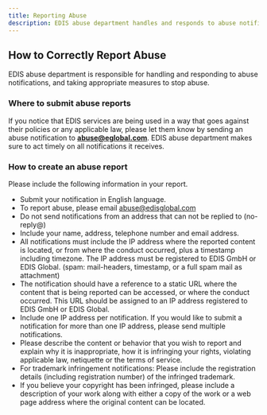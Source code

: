```yaml
---
title: Reporting Abuse
description: EDIS abuse department handles and responds to abuse notifications to stop abuse. Learn how to create an abuse report and where to send it to.
---
```


## How to Correctly Report Abuse

EDIS abuse department is responsible for handling and responding to abuse notifications, and taking appropriate measures to stop abuse.

### Where to submit abuse reports

If you notice that EDIS services are being used in a way that goes against their policies or any applicable law, please let them know by sending an abuse notification to **abuse@eglobal.com**. EDIS abuse department makes sure to act timely on all notifications it receives.

### How to create an abuse report

Please include the following information in your report.

- Submit your notification in English language.
- To report abuse, please email abuse@edisglobal.com
- Do not send notifications from an address that can not be replied to (no-reply@)
- Include your name, address, telephone number and email address.
- All notifications must include the IP address where the reported content is located, or from where the conduct occurred, plus a timestamp including timezone. The IP address must be registered to EDIS GmbH or EDIS Global. (spam: mail-headers, timestamp, or a full spam mail as attachment)
- The notification should have a reference to a static URL where the content that is being reported can be accessed, or where the conduct occurred. This URL should be assigned to an IP address registered to EDIS GmbH or EDIS Global.
- Include one IP address per notification. If you would like to submit a notification for more than one IP address, please send multiple notifications.
- Please describe the content or behavior that you wish to report and explain why it is inappropriate, how it is infringing your rights, violating applicable law, netiquette or the terms of service.
- For trademark infringement notifications: Please include the registration details (including registration number) of the infringed trademark.
- If you believe your copyright has been infringed, please include a description of your work along with either a copy of the work or a web page address where the original content can be located.

